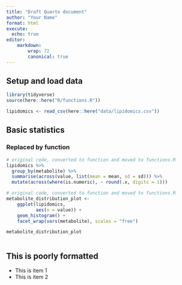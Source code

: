```yaml
---
title: "Draft Quarto document"
author: "Your Name"
format: html
execute:
  echo: true
editor:
    markdown:
        wrap: 72
        canonical: true
---
```


## Setup and load data

```r
library(tidyverse)
source(here::here("R/functions.R"))

lipidomics <- read_csv(here::here("data/lipidomics.csv"))
```

## Basic statistics

### Replaced by function

```r
# original code, converted to function and moved to functions.R
lipidomics %>%
  group_by(metabolite) %>%
  summarise(across(value, list(mean = mean, sd = sd))) %>%
  mutate(across(where(is.numeric), ~ round(.x, digits = 1)))
```

```r
# original code, converted to function and moved to functions.R
metabolite_distribution_plot <- 
    ggplot(lipidomics, 
           aes(x = value)) +
    geom_histogram() +
    facet_wrap(vars(metabolite), scales = "free")

metabolite_distribution_plot
```

```r


```

## This is poorly formatted

-   This is item 1
-   This is item 2
